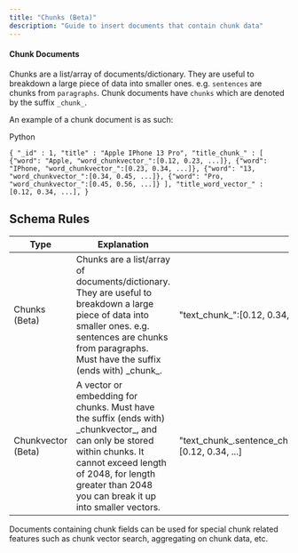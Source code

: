 ```yaml
---
title: "Chunks (Beta)"
description: "Guide to insert documents that contain chunk data"
---
```


#### Chunk Documents

Chunks are a list/array of documents/dictionary. They are useful to breakdown a large piece of data into smaller ones. e.g. `sentences` are chunks from `paragraphs`. Chunk documents have `chunks` which are denoted by the suffix `_chunk_`.

An example of a chunk document is as such:

Python

`{
  "_id" : 1,
  "title" : "Apple IPhone 13 Pro",
  "title_chunk_" : [
    {"word": "Apple, "word_chunkvector_":[0.12, 0.23, ...]},
    {"word": "IPhone, "word_chunkvector_":[0.23, 0.34, ...]},
    {"word": "13, "word_chunkvector_":[0.34, 0.45, ...]},
    {"word": "Pro, "word_chunkvector_":[0.45, 0.56, ...]}
  ],
  "title_word_vector_" : [0.12, 0.34, ...],
}
`

## Schema Rules

| **Type**           | **Explanation**                                                                                                                                                                                                                   |                                                             |
| ------------------ | --------------------------------------------------------------------------------------------------------------------------------------------------------------------------------------------------------------------------------- | ----------------------------------------------------------- |
| Chunks (Beta)      | Chunks are a list/array of documents/dictionary. They are useful to breakdown a large piece of data into smaller ones. e.g. sentences are chunks from paragraphs. Must have the suffix (ends with) \_chunk\_.                     | "text\_chunk\_":\[0.12, 0.34, ...\]                         |
| Chunkvector (Beta) | A vector or embedding for chunks. Must have the suffix (ends with) \_chunkvector\_, and can only be stored within chunks. It cannot exceed length of 2048, for length greater than 2048 you can break it up into smaller vectors. | "text\_chunk\_.sentence\_chunkvector\_":\[0.12, 0.34, ...\] |

Documents containing chunk fields can be used for special chunk related features such as chunk vector search, aggregating on chunk data, etc.